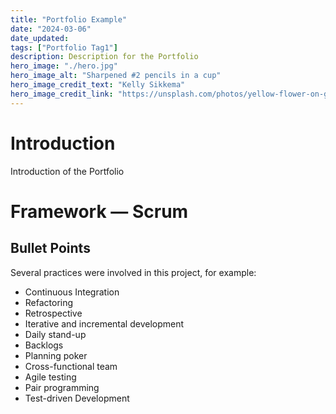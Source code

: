 ```yaml
---
title: "Portfolio Example"
date: "2024-03-06"
date_updated: 
tags: ["Portfolio Tag1"]
description: Description for the Portfolio
hero_image: "./hero.jpg"
hero_image_alt: "Sharpened #2 pencils in a cup"
hero_image_credit_text: "Kelly Sikkema"
hero_image_credit_link: "https://unsplash.com/photos/yellow-flower-on-gray-surface-pXmyDPziB8w"
---
```



# Introduction

Introduction of the Portfolio

# Framework — Scrum

## Bullet Points

Several practices were involved in this project, for example:

- Continuous Integration
- Refactoring
- Retrospective
- Iterative and incremental development
- Daily stand-up
- Backlogs
- Planning poker
- Cross-functional team
- Agile testing
- Pair programming
- Test-driven Development